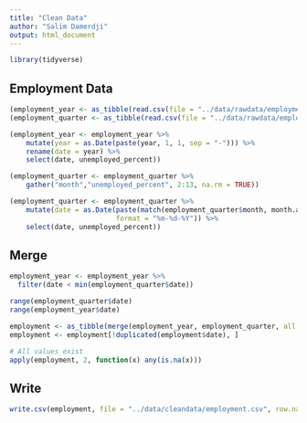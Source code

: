 ```yaml
---
title: "Clean Data"
author: "Salim Damerdji"
output: html_document
---
```


```r
library(tidyverse)
```

## Employment Data
```r
(employment_year <- as_tibble(read.csv(file = "../data/rawdata/employment_by_year.csv", fileEncoding="UTF-8-BOM")))
(employment_quarter <- as_tibble(read.csv(file = "../data/rawdata/employment_by_quarter.csv", fileEncoding="UTF-8-BOM")))

(employment_year <- employment_year %>%
    mutate(year = as.Date(paste(year, 1, 1, sep = "-"))) %>%
    rename(date = year) %>%
    select(date, unemployed_percent))

(employment_quarter <- employment_quarter %>% 
    gather("month","unemployed_percent", 2:13, na.rm = TRUE))

(employment_quarter <- employment_quarter %>%
    mutate(date = as.Date(paste(match(employment_quarter$month, month.abb),"01", employment_quarter$Year, sep="-"),
                          format = "%m-%d-%Y")) %>%
    select(date, unemployed_percent))
```

## Merge
```r
employment_year <- employment_year %>%
  filter(date < min(employment_quarter$date))

range(employment_quarter$date)
range(employment_year$date)

employment <- as_tibble(merge(employment_year, employment_quarter, all = TRUE))
employment <- employment[!duplicated(employment$date), ]

# All values exist
apply(employment, 2, function(x) any(is.na(x)))
```

## Write
```r
write.csv(employment, file = "../data/cleandata/employment.csv", row.names=FALSE)
```